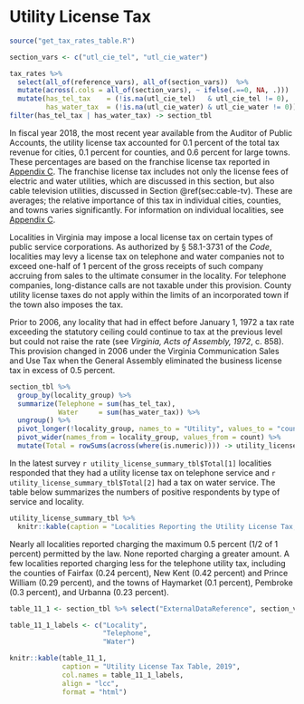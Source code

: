 # Utility License Tax {#sec:utility-license-tax}

```r
source("get_tax_rates_table.R")

section_vars <- c("utl_cie_tel", "utl_cie_water")

tax_rates %>% 
  select(all_of(reference_vars), all_of(section_vars))  %>%
  mutate(across(.cols = all_of(section_vars), ~ ifelse(.==0, NA, .)))   %>%          # Convert zero values to NA's
  mutate(has_tel_tax    = (!is.na(utl_cie_tel)   & utl_cie_tel != 0),
         has_water_tax  = (!is.na(utl_cie_water) & utl_cie_water != 0)) %>%
filter(has_tel_tax | has_water_tax) -> section_tbl
```

In fiscal year 2018, the most recent year available from the Auditor of Public Accounts, the utility license tax accounted for 0.1 percent of the total tax revenue for cities, 0.1 percent for counties, and 0.6 percent for large towns. These percentages are based on the franchise license tax reported in [Appendix C](#secAppendixC). The franchise license tax includes not only the license fees of electric and water utilities, which are discussed in this section, but also cable television utilities, discussed in Section \@ref(sec:cable-tv). These are averages; the relative importance of this tax in individual cities, counties, and towns varies significantly. For information on individual localities, see [Appendix C](#secAppendixC).

Localities in Virginia may impose a local license tax on certain types of public service corporations. As authorized by § 58.1-3731 of the *Code*, localities may levy a license tax on telephone and water companies not to exceed one-half of 1 percent of the gross receipts of such company accruing from sales to the ultimate consumer in the locality. For telephone companies, long-distance calls are not taxable under this provision. County utility license taxes do not apply within the limits of an incorporated town if the town also imposes the tax.

Prior to 2006, any locality that had in effect before January 1, 1972 a tax rate exceeding the statutory ceiling could continue to tax at the previous level but could not raise the rate (see *Virginia, Acts of Assembly, 1972*, c. 858). This provision changed in 2006 under the Virginia Communication Sales and Use Tax when the General Assembly eliminated the business license tax in excess of 0.5 percent. 

```r
section_tbl %>%
  group_by(locality_group) %>%
  summarize(Telephone = sum(has_tel_tax),
            Water     = sum(has_water_tax)) %>%
  ungroup() %>%
  pivot_longer(!locality_group, names_to = "Utility", values_to = "count") %>%
  pivot_wider(names_from = locality_group, values_from = count) %>%
  mutate(Total = rowSums(across(where(is.numeric)))) -> utility_license_summary_tbl
```

In the latest survey `r utility_license_summary_tbl$Total[1]` localities responded that they had a utility license tax on telephone service and `r utility_license_summary_tbl$Total[2]` had a tax on water service. The table below summarizes the numbers of positive respondents by type of service and locality.

```r
utility_license_summary_tbl %>%
  knitr::kable(caption = "Localities Reporting the Utility License Tax, 2019")
```

Nearly all localities reported charging the maximum 0.5 percent (1/2 of 1 percent) permitted by the law. None reported charging a greater amount. A few localities reported charging less for the telephone utility tax, including the counties of Fairfax (0.24 percent), New Kent (0.42 percent) and Prince William (0.29 percent), and the towns of Haymarket (0.1 percent), Pembroke (0.3 percent), and Urbanna (0.23 percent).

```r
table_11_1 <- section_tbl %>% select("ExternalDataReference", section_vars)

table_11_1_labels <- c("Locality",
                       "Telephone",
                       "Water")

knitr::kable(table_11_1, 
             caption = "Utility License Tax Table, 2019", 
             col.names = table_11_1_labels, 
             align = "lcc",
             format = "html")
```
